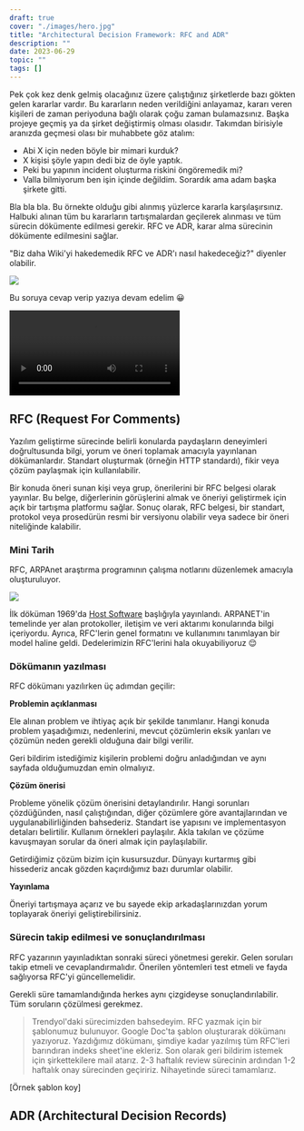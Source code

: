 ```yaml
---
draft: true
cover: "./images/hero.jpg"
title: "Architectural Decision Framework: RFC and ADR"
description: ""
date: 2023-06-29
topic: ""
tags: []
---
```


Pek çok kez denk gelmiş olacağınız üzere çalıştığınız şirketlerde bazı gökten gelen kararlar vardır. Bu kararların neden verildiğini anlayamaz, kararı veren kişileri de zaman periyoduna bağlı olarak çoğu zaman bulamazsınız. Başka projeye geçmiş ya da şirket değiştirmiş olması olasıdır. Takımdan birisiyle aranızda geçmesi olası bir muhabbete göz atalım:

- Abi X için neden böyle bir mimari kurduk?
- X kişisi şöyle yapın dedi biz de öyle yaptık.
- Peki bu yapının incident oluşturma riskini öngöremedik mi?
- Valla bilmiyorum ben işin içinde değildim. Sorardık ama adam başka şirkete gitti.

Bla bla bla. Bu örnekte olduğu gibi alınmış yüzlerce kararla karşılaşırsınız. Halbuki alınan tüm bu kararların tartışmalardan geçilerek alınması ve tüm sürecin dökümente edilmesi gerekir. RFC ve ADR, karar alma sürecinin dökümente edilmesini sağlar.

"Biz daha Wiki'yi hakedemedik RFC ve ADR'ı nasıl hakedeceğiz?" diyenler olabilir.

![](./images/01.png)

Bu soruya cevap verip yazıya devam edelim 😀

![](./images/02.mp4)

## RFC (Request For Comments)

Yazılım geliştirme sürecinde belirli konularda paydaşların deneyimleri doğrultusunda bilgi, yorum ve öneri toplamak amacıyla yayınlanan dökümanlardır. Standart oluşturmak (örneğin HTTP standardı), fikir veya çözüm paylaşmak için kullanılabilir.

Bir konuda öneri sunan kişi veya grup, önerilerini bir RFC belgesi olarak yayınlar. Bu belge, diğerlerinin görüşlerini almak ve öneriyi geliştirmek için açık bir tartışma platformu sağlar. Sonuç olarak, RFC belgesi, bir standart, protokol veya prosedürün resmi bir versiyonu olabilir veya sadece bir öneri niteliğinde kalabilir.

### Mini Tarih

RFC, ARPAnet araştırma programının çalışma notlarını düzenlemek amacıyla oluşturuluyor.

![](https://hardtec.com.br/wp-content/uploads/2019/12/1afc66d7078e-article-arpanet-infographic-map.png)

İlk döküman 1969'da [Host Software](https://datatracker.ietf.org/doc/html/rfc1) başlığıyla yayınlandı.  ARPANET'in temelinde yer alan protokoller, iletişim ve veri aktarımı konularında bilgi içeriyordu. Ayrıca, RFC'lerin genel formatını ve kullanımını tanımlayan bir model haline geldi. Dedelerimizin RFC'lerini hala okuyabiliyoruz 😌

### Dökümanın yazılması

RFC dökümanı yazılırken üç adımdan geçilir:

__Problemin açıklanması__

Ele alınan problem ve ihtiyaç açık bir şekilde tanımlanır. Hangi konuda problem yaşadığımızı, nedenlerini, mevcut çözümlerin eksik yanları ve çözümün neden gerekli olduğuna dair bilgi verilir.

Geri bildirim istediğimiz kişilerin problemi doğru anladığından ve aynı sayfada olduğumuzdan emin olmalıyız.

__Çözüm önerisi__

Probleme yönelik çözüm önerisini detaylandırılır. Hangi sorunları çözdüğünden, nasıl çalıştığından, diğer çözümlere göre avantajlarından ve uygulanabilirliğinden bahsederiz. Standart ise yapısını ve implementasyon detaları belirtilir. Kullanım örnekleri paylaşılır. Akla takılan ve çözüme kavuşmayan sorular da öneri almak için paylaşılabilir.

Getirdiğimiz çözüm bizim için kusursuzdur. Dünyayı kurtarmış gibi hissederiz ancak gözden kaçırdığımız bazı durumlar olabilir.

__Yayınlama__

Öneriyi tartışmaya açarız ve bu sayede ekip arkadaşlarınızdan yorum toplayarak öneriyi geliştirebilirsiniz.

### Sürecin takip edilmesi ve sonuçlandırılması

RFC yazarının yayınladıktan sonraki süreci yönetmesi gerekir. Gelen soruları takip etmeli ve cevaplandırmalıdır. Önerilen yöntemleri test etmeli ve fayda sağlıyorsa RFC'yi güncellemelidir.

Gerekli süre tamamlandığında herkes aynı çizgideyse sonuçlandırılabilir. Tüm soruların çözülmesi gerekmez.

> Trendyol'daki sürecimizden bahsedeyim. RFC yazmak için bir şablonumuz bulunuyor. Google Doc'ta şablon oluşturarak dökümanı yazıyoruz. Yazdığımız dökümanı, şimdiye kadar yazılmış tüm RFC'leri barındıran indeks sheet'ine ekleriz. Son olarak geri bildirim istemek için şirkettekilere mail atarız. 2-3 haftalık review sürecinin ardından 1-2 haftalık onay sürecinden geçiririz. Nihayetinde süreci tamamlarız.

[Örnek şablon koy]

## ADR (Architectural Decision Records)